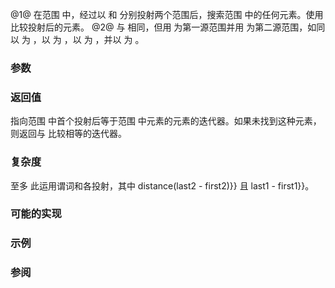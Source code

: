 {{cpp/experimental/ranges/title|find_first_of}}
{{cpp/experimental/ranges/algorithm/navbar}}
{{dcl begin}}
{{dcl header|experimental/ranges/algorithm}}
{{dcl|since=ranges|num=1|1=
template&lt; InputIterator I1, Sentinel&lt;I1&gt; S1, ForwardIterator I2, Sentinel&lt;I2&gt; S2,
          class Proj1 = ranges::identity, class Proj2 = ranges::identity,
          IndirectRelation&lt;projected&lt;I1, Proj1&gt;, 
                           projected&lt;I2, Proj2&gt;&gt; Pred = ranges::equal_to&lt;&gt; &gt;
I1 find_first_of( I1 first1, S1 last1, I2 first2, S2 last2, Pred pred = Pred{},
                  Proj1 proj1 = Proj1{}, Proj2 proj2 = Proj2{} );

}}
{{dcl|since=ranges|num=2|1=
template&lt; InputRange R1, ForwardRange R2, 
          class Proj1 = ranges::identity, class Proj2 = ranges::identity,
          IndirectRelation&lt;projected&lt;ranges::iterator_t&lt;R1&gt;, Proj1&gt;,
                           projected&lt;ranges::iterator_t&lt;R2&gt;, Proj2&gt;&gt; Pred = ranges::equal_to&lt;&gt; &gt;
ranges::safe_iterator_t&lt;R1&gt; find_first_of( R1&amp;&amp; r1, R2&amp;&amp; r2, Pred pred = Pred{},
                                           Proj1 proj1 = Proj1{}, Proj2 proj2 = Proj2{} );
}}
{{dcl end}}

@1@ 在范围 {{range|first1|last1}} 中，经过以 {{c|proj1}} 和 {{c|proj2}} 分别投射两个范围后，搜索范围 {{range|first2|last2}} 中的任何元素。使用 {{c|pred}} 比较投射后的元素。
@2@ 与 {{v|1}} 相同，但用 {{c|r1}} 为第一源范围并用 {{c|r2}} 为第二源范围，如同以 {{c|ranges::begin(r1)}} 为 {{c|first1}}，以 {{c|ranges::end(r1)}} 为 {{c|last1}}，以 {{c|ranges::begin(r2)}} 为 {{c|first2}}，并以 {{c|ranges::end(r2)}} 为 {{c|last2}}。

===参数===
{{par begin}}
{{par|first1, last1|要检验的元素范围}}
{{par|r1|要检验的元素范围}}
{{par|first2, last2|要搜索的元素范围}}
{{par|r2|要搜索的元素范围}}
{{par|pred|用于比较投射后元素的谓词}}
{{par|proj1|应用于第一范围中元素的投射}}
{{par|proj2|应用于第一范围中元素的投射}}
{{par end}}

===返回值===
指向范围 {{range|first1|last1}} 中首个投射后等于范围 {{range|first2|last2}} 中元素的元素的迭代器。如果未找到这种元素，则返回与 {{c|last1}} 比较相等的迭代器。

===复杂度===
至多 {{tt|(S * N)}} 此运用谓词和各投射，其中 {{c|S {{=}} distance(last2 - first2)}} 且 {{c|N {{=}} last1 - first1}}。

===可能的实现===
{{eq fun
|1=
template&lt;InputIterator I1, Sentinel&lt;I1&gt; S1, ForwardIterator I2, Sentinel&lt;I2&gt; S2,
         class Proj1 = ranges::identity, class Proj2 = ranges::identity,
         IndirectRelation&lt;projected&lt;I1, Proj1&gt;, 
                          projected&lt;I2, Proj2&gt;&gt; Pred = ranges::equal_to&lt;&gt;&gt;
I1 find_first_of(I1 first1, S1 last1, I2 first2, S2 last2, Pred pred = Pred{},
                 Proj1 proj1 = Proj1{}, Proj2 proj2 = Proj2{})
{
    for (; first1 != last1; ++first1)
        for (ForwardIt it = first2; it != last2; ++it)
            if (ranges::invoke(pred, ranges::invoke(proj1, *first1),
                                     ranges::invoke(proj2, *it)))
                return first1;
    return first1;
}
}}

===示例===
{{example}}

===参阅===
{{dsc begin}}
{{dsc inc|cpp/algorithm/dsc find_first_of}}
{{dsc inc|cpp/experimental/ranges/algorithm/dsc find}}
{{dsc end}}